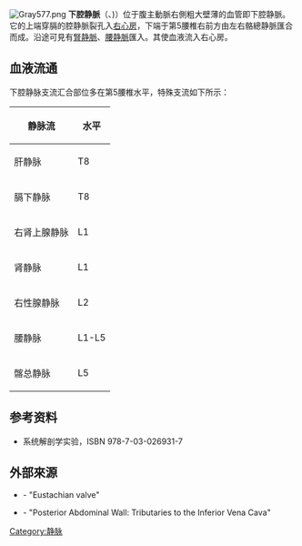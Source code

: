 [[File:Gray577.png|thumb]]
'''下腔静脈'''（{{lang-fr|Inferior vena cava}}、{{lang|en|IVC}})）位于腹主動脈右側粗大壁薄的血管即下腔静脈。它的上端穿膈的腔静脈裂孔入[[右心房|右心房]]，下端于第5腰椎右前方由左右骼總静脈匯合而成。沿途可見有[[腎静脈|腎静脈]]、[[腰静脈|腰静脈]]匯入。其使血液流入右心房。

== 血液流通 ==

下腔静脉支流汇合部位多在第5腰椎水平，特殊支流如下所示：
{| class="wikitable"
|-
! 静脉流 !! 水平
|-
| 肝静脉 || T8
|-
| 膈下静脉 || T8
|-
| 右肾上腺静脉 || L1
|-
| 肾静脉 || L1
|-
| 右性腺静脉 || L2
|-
| 腰静脉 || L1-L5
|-
| 髂总静脉 || L5
|}

== 参考资料 ==
*系统解剖学实验，ISBN 978-7-03-026931-7

== 外部來源 ==
* {{WhoNamedIt|synd|1462}} - "Eustachian valve"
* {{SUNYAnatomyLabs|40|13|01|01}} - "Posterior Abdominal Wall: Tributaries to the Inferior Vena Cava"

{{Veins}}

[[Category:静脉|Category:静脉]]